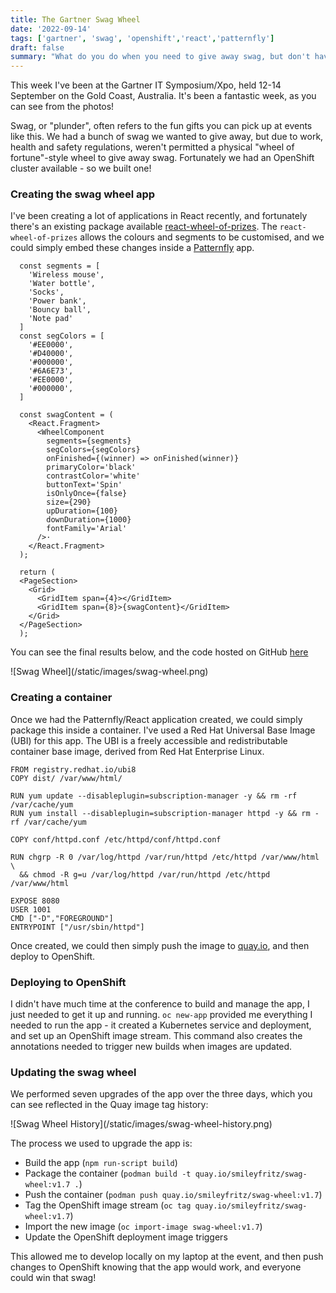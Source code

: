 ```yaml
---
title: The Gartner Swag Wheel
date: '2022-09-14'
tags: ['gartner', 'swag', 'openshift','react','patternfly']
draft: false
summary: "What do you do when you need to give away swag, but don't have a wheel? You build one on OpenShift!"
---
```

This week I've been at the Gartner IT Symposium/Xpo, held 12-14 September on the Gold Coast, Australia. It's been a fantastic week, as you can see from the photos!

Swag, or "plunder", often refers to the fun gifts you can pick up at events like this. We had a bunch of swag we wanted to give away, but due to work, health and safety regulations, weren't permitted a physical "wheel of fortune"-style wheel to give away swag. Fortunately we had an OpenShift cluster available - so we built one!

### Creating the swag wheel app

I've been creating a lot of applications in React recently, and fortunately there's an existing package available [react-wheel-of-prizes](https://www.npmjs.com/package/react-wheel-of-prizes). The `react-wheel-of-prizes` allows the colours and segments to be customised, and we could simply embed these changes inside a [Patternfly](https://www.patternfly.org/v4/) app.

```
  const segments = [
    'Wireless mouse',
    'Water bottle',
    'Socks',
    'Power bank',
    'Bouncy ball',
    'Note pad'
  ]
  const segColors = [
    '#EE0000',
    '#D40000',
    '#000000',
    '#6A6E73',
    '#EE0000',
    '#000000',
  ]

  const swagContent = (
    <React.Fragment>
      <WheelComponent
        segments={segments}
        segColors={segColors}
        onFinished={(winner) => onFinished(winner)}
        primaryColor='black'
        contrastColor='white'
        buttonText='Spin'
        isOnlyOnce={false}
        size={290}
        upDuration={100}
        downDuration={1000}
        fontFamily='Arial'
      />·
    </React.Fragment>
  );

  return (
  <PageSection>
    <Grid>
      <GridItem span={4}></GridItem>
      <GridItem span={8}>{swagContent}</GridItem>
    </Grid>
  </PageSection>
  );
```
You can see the final results below, and the code hosted on GitHub [here](https://github.com/shaneboulden/swag-wheel)

<Zoom>
  ![Swag Wheel](/static/images/swag-wheel.png)
</Zoom>

### Creating a container

Once we had the Patternfly/React application created, we could simply package this inside a container. I've used a Red Hat Universal Base Image (UBI) for this app. The UBI is a freely accessible and redistributable container base image, derived from Red Hat Enterprise Linux.

```
FROM registry.redhat.io/ubi8
COPY dist/ /var/www/html/

RUN yum update --disableplugin=subscription-manager -y && rm -rf /var/cache/yum
RUN yum install --disableplugin=subscription-manager httpd -y && rm -rf /var/cache/yum

COPY conf/httpd.conf /etc/httpd/conf/httpd.conf

RUN chgrp -R 0 /var/log/httpd /var/run/httpd /etc/httpd /var/www/html \
  && chmod -R g=u /var/log/httpd /var/run/httpd /etc/httpd /var/www/html 

EXPOSE 8080
USER 1001
CMD ["-D","FOREGROUND"]
ENTRYPOINT ["/usr/sbin/httpd"]
```
Once created, we could then simply push the image to [quay.io](https://quay.io), and then deploy to OpenShift.

### Deploying to OpenShift

I didn't have much time at the conference to build and manage the app, I just needed to get it up and running. `oc new-app` provided me everything I needed to run the app - it created a Kubernetes service and deployment, and set up an OpenShift image stream. This command also creates the annotations needed to trigger new builds when images are updated.

### Updating the swag wheel

We performed seven upgrades of the app over the three days, which you can see reflected in the Quay image tag history:

<Zoom>
  ![Swag Wheel History](/static/images/swag-wheel-history.png)
</Zoom>

The process we used to upgrade the app is:

- Build the app (`npm run-script build`)
- Package the container (`podman build -t quay.io/smileyfritz/swag-wheel:v1.7 .`)
- Push the container (`podman push quay.io/smileyfritz/swag-wheel:v1.7`)
- Tag the OpenShift image stream (`oc tag quay.io/smileyfritz/swag-wheel:v1.7`)
- Import the new image (`oc import-image swag-wheel:v1.7`)
- Update the OpenShift deployment image triggers

This allowed me to develop locally on my laptop at the event, and then push changes to OpenShift knowing that the app would work, and everyone could win that swag!
